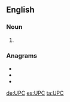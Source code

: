 ==English==

===Noun===
{{en-noun}}

# {{initialism of|{{w|Universal Product Code}}|lang=en}}

===Anagrams===
* {{l|en|CPU}}
* {{l|en|cup}}
* {{l|en|PUC}}

[[de:UPC]]
[[es:UPC]]
[[ta:UPC]]